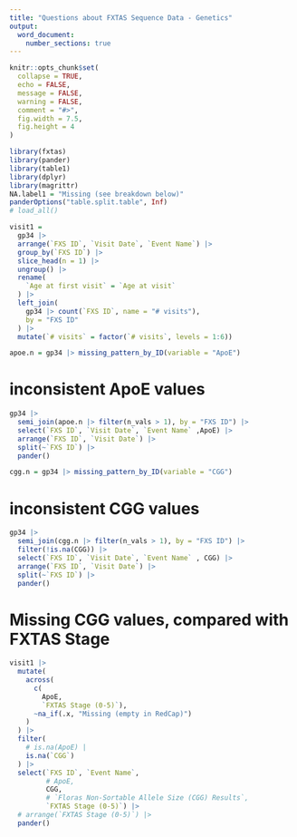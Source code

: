 ```yaml
---
title: "Questions about FXTAS Sequence Data - Genetics"
output: 
  word_document:
    number_sections: true
---
```


```r

knitr::opts_chunk$set(
  collapse = TRUE,
  echo = FALSE,
  message = FALSE,
  warning = FALSE,
  comment = "#>",
  fig.width = 7.5,
  fig.height = 4
)

```

```r
library(fxtas)
library(pander)
library(table1)
library(dplyr)
library(magrittr)
NA.label1 = "Missing (see breakdown below)"
panderOptions("table.split.table", Inf)
# load_all()
```

```r

visit1 = 
  gp34 |> 
  arrange(`FXS ID`, `Visit Date`, `Event Name`) |> 
  group_by(`FXS ID`) |> 
  slice_head(n = 1) |>
  ungroup() |> 
  rename(
    `Age at first visit` = `Age at visit`
  ) |> 
  left_join(
    gp34 |> count(`FXS ID`, name = "# visits"),
    by = "FXS ID"
  ) |> 
  mutate(`# visits` = factor(`# visits`, levels = 1:6))


```

```r
apoe.n = gp34 |> missing_pattern_by_ID(variable = "ApoE")

```

# inconsistent ApoE values

```r

gp34 |> 
  semi_join(apoe.n |> filter(n_vals > 1), by = "FXS ID") |> 
  select(`FXS ID`, `Visit Date`, `Event Name` ,ApoE) |> 
  arrange(`FXS ID`, `Visit Date`) |> 
  split(~`FXS ID`) |> 
  pander()

```

```r
cgg.n = gp34 |> missing_pattern_by_ID(variable = "CGG")
```

# inconsistent CGG values

```r

gp34 |> 
  semi_join(cgg.n |> filter(n_vals > 1), by = "FXS ID") |> 
  filter(!is.na(CGG)) |> 
  select(`FXS ID`, `Visit Date`, `Event Name` , CGG) |> 
  arrange(`FXS ID`, `Visit Date`) |> 
  split(~`FXS ID`) |> 
  pander()

```

# Missing CGG values, compared with FXTAS Stage

```r

visit1 |> 
  mutate(
    across(
      c(
        ApoE,
        `FXTAS Stage (0-5)`),
      ~na_if(.x, "Missing (empty in RedCap)")
    )
  ) |> 
  filter(
    # is.na(ApoE) | 
    is.na(`CGG`) 
  ) |> 
  select(`FXS ID`, `Event Name`, 
         # ApoE,
         CGG, 
         # `Floras Non-Sortable Allele Size (CGG) Results`,
         `FXTAS Stage (0-5)`) |> 
  # arrange(`FXTAS Stage (0-5)`) |> 
  pander()

```

